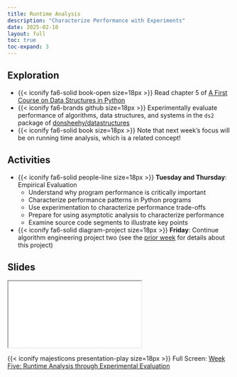 ```yaml
---
title: Runtime Analysis
description: "Characterize Performance with Experiments"
date: 2025-02-10
layout: full
toc: true
toc-expand: 3
---
```


## Exploration

- {{< iconify fa6-solid book-open size=18px >}} Read chapter 5 of [A First
Course on Data Structures in
Python](https://donsheehy.github.io/datastructures/)
- {{< iconify fa6-brands github size=18px >}} Experimentally evaluate
performance of algorithms, data structures, and systems in the `ds2` package of
[donsheehy/datastructures](https://github.com/donsheehy/datastructures/)
- {{< iconify fa6-solid book size=18px >}} Note that next week's focus will be
on running time analysis, which is a related concept!

## Activities

- {{< iconify fa6-solid people-line size=18px >}} **Tuesday and Thursday**:
Empirical Evaluation
  - Understand why program performance is critically important
  - Characterize performance patterns in Python programs
  - Use experimentation to characterize performance trade-offs
  - Prepare for using asymptotic analysis to characterize performance
  - Examine source code segments to illustrate key points
- {{< iconify fa6-solid diagram-project size=18px >}} **Friday**: Continue
algorithm engineering project two (see the [prior week](../weekfour/) for
details about this project)

## Slides

```{=html}
<iframe class="slide-deck" src="../../slides/weekfive/"></iframe>
```

{{< iconify majesticons presentation-play size=18px >}} Full Screen: [Week Five: Runtime Analysis through Experimental Evaluation](../../slides/weekfive/)
